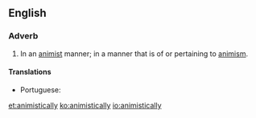 ==English==

===Adverb===
{{en-adv}}
# In an [[animist]] manner; in a manner that is of or pertaining to [[animism]].

====Translations====
{{trans-top|as pertains to animism}}
* Portuguese: {{t|pt|animisticamente}}
{{trans-mid}}
{{trans-bottom}}

[[et:animistically]]
[[ko:animistically]]
[[io:animistically]]